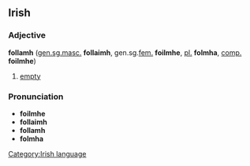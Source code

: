 ==Irish==
===Adjective===
'''follamh''' ([[genitive|gen.]][[singular|sg.]][[masculine|masc.]] '''follaimh''', gen.sg.[[feminine|fem.]] '''foilmhe''', [[plural|pl.]] '''folmha''', [[comparative|comp.]] '''foilmhe''')

#[[empty]]

===Pronunciation===
*'''foilmhe'''  {{IPA|[ˈfel&#690;v&#690;ə]}}
*'''follaimh''' {{IPA|[ˈfoləv&#690;]}} 
*'''follamh''' {{IPA|[ˈfoləv]}}
*'''folmha'''  {{IPA|[ˈfolwə]}}

[[Category:Irish language]]